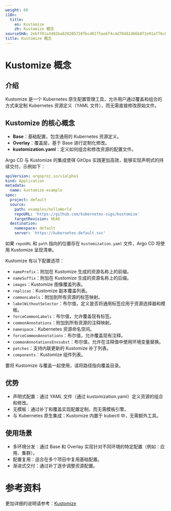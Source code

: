 ```yaml
---
weight: 60
i18n:
  title:
    en: Kustomize
    zh: Kustomize 概念
sourceSHA: 2ebff81a3d02ba820205710fbcd01f5ae6f4c4d70d82d66b0f2e91aff6c898d7
title: Kustomize 概念
---
```


# Kustomize 概念

## 介绍

Kustomize 是一个 Kubernetes 原生配置管理工具，允许用户通过覆盖和组合的方式来定制 Kubernetes 资源定义（YAML 文件），而无需直接修改原始文件。

## Kustomize 的核心概念

- **Base**：基础配置，包含通用的 Kubernetes 资源定义。
- **Overlay**：覆盖层，基于 Base 进行定制化修改。
- **kustomization.yaml**：定义如何组合和修改资源的配置文件。

Argo CD 与 Kustomize 的集成使得 GitOps 实践更加高效，能够实现声明式的持续交付，示例如下：

```yaml
apiVersion: argoproj.io/v1alpha1
kind: Application
metadata:
  name: kustomize-example
spec:
  project: default
  source:
    path: examples/helloWorld
    repoURL: 'https://github.com/kubernetes-sigs/kustomize'
    targetRevision: HEAD
  destination:
    namespace: default
    server: 'https://kubernetes.default.svc'
```

如果 `repoURL` 和 `path` 指向的位置存在 `kustomization.yaml` 文件，Argo CD 将使用 Kustomize 呈现清单。

Kustomize 有以下配置选项：

- `namePrefix`：附加在 Kustomize 生成的资源名称上的前缀。
- `nameSuffix`：附加在 Kustomize 生成的资源名称上的后缀。
- `images`：Kustomize 图像覆盖列表。
- `replicas`：Kustomize 副本覆盖列表。
- `commonLabels`：附加到所有资源的标签映射。
- `labelWithoutSelector`：布尔值，定义是否将通用标签应用于资源选择器和模板。
- `forceCommonLabels`：布尔值，允许覆盖现有标签。
- `commonAnnotations`：附加到所有资源的注释映射。
- `namespace`：Kubernetes 资源命名空间。
- `forceCommonAnnotations`：布尔值，允许覆盖现有注释。
- `commonAnnotationsEnvsubst`：布尔值，允许在注释值中使用环境变量替换。
- `patches`：支持内联更新的 Kustomize 补丁列表。
- `components`：Kustomize 组件列表。

要将 Kustomize 与覆盖一起使用，请将路径指向覆盖目录。

## 优势

- 声明式配置：通过 YAML 文件（通过 kustomization.yaml）定义资源的组合和修改。
- 无模板：通过补丁和覆盖实现配置定制，而无需模板引擎。
- 与 Kubernetes 原生集成：Kustomize 内置于 kubectl 中，无需额外工具。

## 使用场景

- 多环境分发：通过 Base 和 Overlay 实现针对不同环境的特定配置（例如：应用、集群）。
- 配置复用：适合在多个项目中复用基础配置。
- 渐进式交付：通过补丁逐步调整资源配置。

# 参考资料

更加详细的说明请参考：[Kustomize](https://argo-cd.readthedocs.io/en/stable/user-guide/kustomize/)

